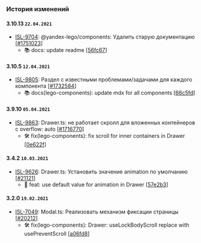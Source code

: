 ### История изменений

#### 3.10.13 `22.04.2021`
- [ISL-9704](https://st.yandex-team.ru/ISL-9704): @yandex-lego/components: Удалить старую документацию [[#1751023](https://a.yandex-team.ru/review/1751023)]
  - 📚 docs: update readme [[56fc67](https://github.yandex-team.ru/search-interfaces/frontend/commit/56fc67984ff681c3ade222be6c306d95b556dc46)]


#### 3.10.5 `12.04.2021`
- [ISL-9805](https://st.yandex-team.ru/ISL-9805): Раздел с известными проблемами/задачами для каждого компонента [[#1732584](https://a.yandex-team.ru/review/1732584)]
  - 📚 docs(lego-components): update mdx for all components [[66c5fd](https://github.yandex-team.ru/search-interfaces/frontend/commit/66c5fd12bba1e1a3ec46d6f8e6717844ba17b40e)]


#### 3.9.10 `05.04.2021`
- [ISL-9863](https://st.yandex-team.ru/ISL-9863): Drawer.ts: не работает скролл для вложенных контейнеров с overflow: auto [[#1716770](https://a.yandex-team.ru/review/1716770)]
  - 🛠 fix(lego-components): fix scroll for inner containers in Drawer [[0e622f](https://github.yandex-team.ru/search-interfaces/frontend/commit/0e622ff817c8f784896582281df0d8b7666e79e4)]


#### 3.4.2 `10.03.2021`
- [ISL-9626](https://st.yandex-team.ru/ISL-9626): Drawer.ts: Установить значение animation по умолчанию [[#21121](https://github.yandex-team.ru/search-interfaces/frontend/pull/21121)]
  - 🚀 feat: use default value for animation in Drawer [[57e2b3](https://github.yandex-team.ru/search-interfaces/frontend/commit/57e2b3c07340eb30a85427f85dd8a001662b5f1e)]


#### 3.2.0 `19.02.2021`
- [ISL-7049](https://st.yandex-team.ru/ISL-7049): Modal.ts: Реализовать механизм фиксации страницы [[#20212](https://github.yandex-team.ru/search-interfaces/frontend/pull/20212)]
  - 🛠 fix(lego-components): Drawer: useLockBodyScroll replace with usePreventScroll [[a06fd8](https://github.yandex-team.ru/search-interfaces/frontend/commit/a06fd80ca3cec2ca116e1550998d37f23362ca98)]
